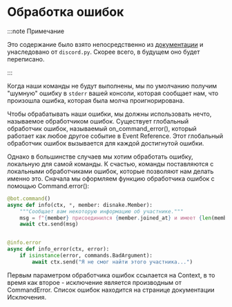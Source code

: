 # Обработка ошибок

:::note Примечание

Это содержание было взято непосредственно из
[документации](https://docs.disnake.dev/en/latest/ext/commands/commands.html#error-handling) и унаследовано от
`discord.py`. Скорее всего, в будущем оно будет переписано.

:::

Когда наши команды не будут выполнены, мы по умолчанию получим "шумную" ошибку в `stderr` вашей консоли, которая
сообщает нам, что произошла ошибка, которая была молча проигнорирована.

Чтобы обрабатывать наши ошибки, мы должны использовать нечто, называемое обработчиком ошибок. Существует глобальный
обработчик ошибок,
называемый <DocsLink ext="commands" reference="disnake.disnake.ext.commands.on_command_error">on_command_error()</DocsLink>,
который работает как любое другое событие
в <DocsLink ext="commands" reference="event-reference">Event Reference</DocsLink>. Этот глобальный обработчик ошибок
вызывается для каждой достигнутой ошибки.

Однако в большинстве случаев мы хотим обработать ошибку, локальную для самой команды. К счастью, команды поставляются
с локальными обработчиками ошибок, которые позволяют нам делать именно это. Сначала мы оформляем функцию обработчика
ошибок с помощью <DocsLink ext="commands" reference="disnake.ext.commands.Command.error">Command.error()</DocsLink>:

```python
@bot.command()
async def info(ctx, *, member: disnake.Member):
    """Сообщает вам некоторую информацию об участнике."""
    msg = f"{member} присоединился {member.joined_at} и имеет {len(member.roles)} ролей."
    await ctx.send(msg)


@info.error
async def info_error(ctx, error):
    if isinstance(error, commands.BadArgument):
        await ctx.send("Я не смог найти этого участника...")
```

Первым параметром обработчика ошибок ссылается
на <DocsLink ext="commands" reference="disnake.ext.commands.Context">Context</DocsLink>, в то время как второе -
исключение является производным
от <DocsLink ext="commands" reference="disnake.ext.commands.CommandError">CommandError</DocsLink>. Список ошибок
находится на странице документации <DocsLink ext="commands" reference="ext-commands-api-errors">Исключения</DocsLink>.
